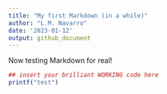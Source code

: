 ```yaml
---
title: "My first Markdown (in a while)"
author: "L.M. Navarro"
date: '2023-01-12'
output: github_document
---
```


Now testing Markdown for real!

```r
## insert your brilliant WORKING code here
printf("test")
```
